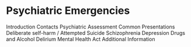 # Psychiatric Emergencies {#psychemerg}

Introduction
Contacts
Psychiatric Assessment
Common Presentations
Deliberate self-harm / Attempted Suicide
Schizophrenia
Depression
Drugs and Alcohol
Delirium
Mental Health Act
Additional Information